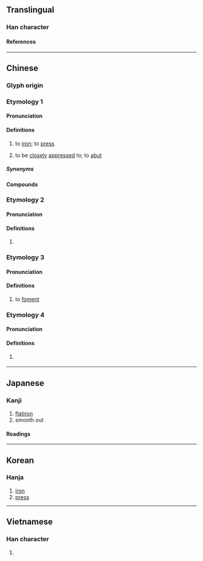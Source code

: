 {{character info}}
==Translingual==

===Han character===
{{Han char|rn=86|rad=火|as=11|sn=15|four=74809|canj=SIF|ids=⿱尉火}}

====References====
{{Han ref|kx=0680.350|dkj=19346|dj=1092.110|hdz=32229.180|uh=71A8}}

----

==Chinese==

===Glyph origin===
{{Han etym}}

===Etymology 1===
{{zh-forms|alt=㷉,𣂊,熅}}
{{rfe|zh}}

====Pronunciation====
{{zh-pron
|m=yùn
|m-s=yun4
|c=wan6
|c-t=vun5
|g=yn4
|h=pfs=yun;gd=yun4
|j=yng3
|mb=ṳ̆
|md=ók
|mn=ut/ùn
|mn-t=ug4
|w=3hhyn,3hhion,2yn,2ion
|x=yn4
|mc=2
|oc=2+3
|cat=v
}}

====Definitions====
{{zh-hanzi}}

# to [[iron]]; to [[press]]
#: {{zh-x|熨斗{dǒu}|an iron}}
#: {{zh-x|熨 衣服{fu}|to iron clothes}}
# to be [[closely]] [[appressed]] to; to [[abut]]

=====Synonyms=====
{{zh-dial}}

====Compounds====
{{zh-der|熨燙|熨衣板|熨馬|熨斗|熨衣枕|電熨斗|荀粲熨婦}}

===Etymology 2===
{{zh-forms|alt=𤓮}}

====Pronunciation====
{{zh-pron
|m=yù
|c=wat1
|w=4yq
|x=y6
|mc=2
|oc=3
|cat=n
}}

====Definitions====
{{zh-hanzi}}

# {{zh-only|熨貼/熨帖/熨贴}}

===Etymology 3===
{{zh-forms}}

====Pronunciation====
{{zh-pron
|m=wèi
|c=wai3
|mc=1
|oc=1
|cat=n
}}

====Definitions====
{{zh-hanzi}}

# {{lb|zh|TCM}} to [[foment]]

===Etymology 4===
{{zh-forms}}

====Pronunciation====
{{zh-pron
|c=tong3
|cat=v
}}

====Definitions====
{{zh-hanzi}}

# {{lb|zh|Cantonese}} {{zh-alt-form|燙|tr=-|to [[iron]]; to [[press]]}}

----

==Japanese==

===Kanji===
{{ja-kanji|grade=|rs=火11}}

# [[flatiron]]
# smooth out

====Readings====
{{ja-readings
|goon=い<ゐ, うち
|kanon=い<ゐ, うつ
|kun=おさ-える, の-す, ひのし-
}}

----

==Korean==

===Hanja===
{{ko-hanja|위}}

# [[iron]]
# [[press]]

----

==Vietnamese==

===Han character===
{{vi-readings|rs=火11|reading=ủi}}

# {{rfdef|vi|sort=火11}}